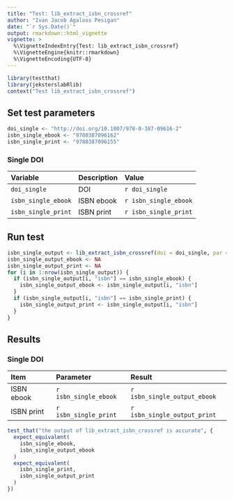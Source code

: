 ```yaml
---
title: "Test: lib_extract_isbn_crossref"
author: "Ivan Jacob Agaloos Pesigan"
date: "`r Sys.Date()`"
output: rmarkdown::html_vignette
vignette: >
  %\VignetteIndexEntry{Test: lib_extract_isbn_crossref}
  %\VignetteEngine{knitr::rmarkdown}
  %\VignetteEncoding{UTF-8}
---
```



```r
library(testthat)
library(jeksterslabRlib)
context("Test lib_extract_isbn_crossref")
```


## Set test parameters


```r
doi_single <- "http://doi.org/10.1007/978-0-387-09616-2"
isbn_single_ebook <- "9780387096162"
isbn_single_print <- "9780387096155"
```


### Single DOI

| Variable            | Description | Value                 |
|:--------------------|:------------|:----------------------|
| `doi_single`        | DOI         | `r doi_single`        |
| `isbn_single_ebook` | ISBN ebook  | `r isbn_single_ebook` |
| `isbn_single_print` | ISBN print  | `r isbn_single_print` |

## Run test


```r
isbn_single_output <- lib_extract_isbn_crossref(doi = doi_single, par = FALSE)
isbn_single_output_ebook <- NA
isbn_single_output_print <- NA
for (i in 1:nrow(isbn_single_output)) {
  if (isbn_single_output[i, "isbn"] == isbn_single_ebook) {
    isbn_single_output_ebook <- isbn_single_output[i, "isbn"]
  }
  if (isbn_single_output[i, "isbn"] == isbn_single_print) {
    isbn_single_output_print <- isbn_single_output[i, "isbn"]
  }
}
```


## Results

### Single DOI

| Item       | Parameter             | Result                       |
|:-----------|:----------------------|:-----------------------------|
| ISBN ebook | `r isbn_single_ebook` | `r isbn_single_output_ebook` |
| ISBN print | `r isbn_single_print` | `r isbn_single_output_print` |


```r
test_that("the output of lib_extract_isbn_crossref is accurate", {
  expect_equivalent(
    isbn_single_ebook,
    isbn_single_output_ebook
  )
  expect_equivalent(
    isbn_single_print,
    isbn_single_output_print
  )
})
```

